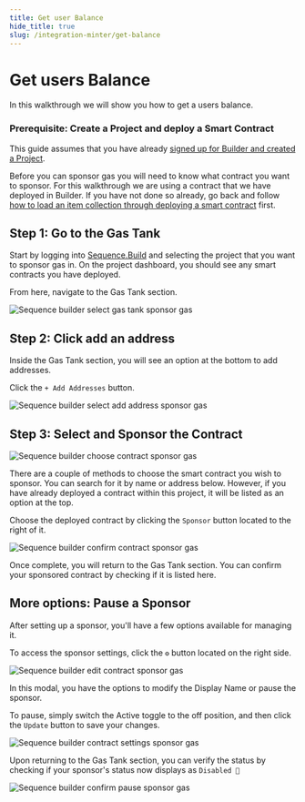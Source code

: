 ```yaml
---
title: Get user Balance
hide_title: true
slug: /integration-minter/get-balance
---
```

# Get users Balance

In this walkthrough we will show you how to get a users balance.

### Prerequisite: Create a Project and deploy a Smart Contract

This guide assumes that you have already [signed up for Builder and created a Project](/guides/signup-and-create-a-project).

Before you can sponsor gas you will need to know what contract you want to sponsor. For this walkthrough we are using a contract that we have deployed in Builder. If you have not done so already, go back and follow [how to load an item collection through deploying a smart contract](/guides/deploy-an-item-collection-contract) first.


## Step 1: Go to the Gas Tank

Start by logging into [Sequence.Build](https://sequence.build/) and selecting the project that you want to sponsor gas in. On the project dashboard, you should see any smart contracts you have deployed. 

From here, navigate to the Gas Tank section.


![Sequence builder select gas tank sponsor gas](/img/builder/builder_select_gas_tank_sponsor_gas.png)

## Step 2: Click add an address

Inside the Gas Tank section, you will see an option at the bottom to add addresses.

Click the `+ Add Addresses` button.


![Sequence builder select add address sponsor gas](/img/builder/builder_select_add_address_sponsor_gas.png)

## Step 3: Select and Sponsor the Contract


![Sequence builder choose contract sponsor gas](/img/builder/builder_choose_contract_sponsor_gas.png)

There are a couple of methods to choose the smart contract you wish to sponsor. You can search for it by name or address below. However, if you have already deployed a contract within this project, it will be listed as an option at the top.

Choose the deployed contract by clicking the `Sponsor` button located to the right of it.


![Sequence builder confirm contract sponsor gas](/img/builder/builder_confirm_contract_sponsor_gas.png)

Once complete, you will return to the Gas Tank section. You can confirm your sponsored contract by checking if it is listed here.

## More options: Pause a Sponsor

After setting up a sponsor, you'll have a few options available for managing it.

To access the sponsor settings, click the `⚙` button located on the right side.


![Sequence builder edit contract sponsor gas](/img/builder/builder_edit_contract_sponsor_gas.png)

In this modal, you have the options to modify the Display Name or pause the sponsor.

To pause, simply switch the Active toggle to the off position, and then click the `Update` button to save your changes.


![Sequence builder contract settings sponsor gas](/img/builder/builder_contract_settings_sponsor_gas.png)

Upon returning to the Gas Tank section, you can verify the status by checking if your sponsor's status now displays as `Disabled 🔴`


![Sequence builder confirm pause sponsor gas](/img/builder/builder_confirm_pause_sponsor_gas.png)


